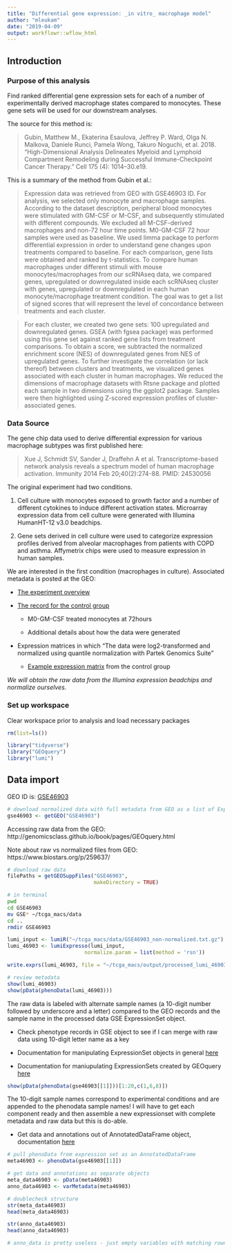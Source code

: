 ```yaml
---
title: "Differential gene expression: _in vitro_ macrophage model"
author: "mleukam"
date: "2019-04-09"
output: workflowr::wflow_html
---
```


## Introduction

### Purpose of this analysis

Find ranked differential gene expression sets for each of a number of experimentally derived macrophage states compared to monocytes. These gene sets will be used for our downstream analyses. 

The source for this method is:

> Gubin, Matthew M., Ekaterina Esaulova, Jeffrey P. Ward, Olga N. Malkova, Daniele Runci, Pamela Wong, Takuro Noguchi, et al. 2018. “High-Dimensional Analysis Delineates Myeloid and Lymphoid Compartment Remodeling during Successful Immune-Checkpoint Cancer Therapy.” Cell 175 (4): 1014–30.e19. 

This is a summary of the method from Gubin et al.:

> Expression data was retrieved from GEO with GSE46903 ID. For analysis, we selected only monocyte and macrophage samples. According to the dataset description, peripheral blood monocytes were stimulated with GM-CSF or M-CSF, and subsequently stimulated with different compounds. We excluded all M-CSF-derived macrophages and non-72 hour time points. M0-GM-CSF 72 hour samples were used as baseline. We used limma package to perform differential expression in order to understand gene changes upon treatments compared to baseline. For each comparison, gene lists were obtained and ranked by t-statistics. To compare human macrophages under different stimuli with mouse monocytes/macrophages from our scRNAseq data, we compared genes, upregulated or downregulated inside each scRNAseq cluster with genes, upregulated or downregulated in each human monocyte/macrophage treatment condition. The goal was to get a list of signed scores that will represent the level of concordance between treatments and each cluster.

> For each cluster, we created two gene sets: 100 upregulated and downregulated genes. GSEA (with fgsea package) was performed using this gene set against ranked gene lists from treatment comparisons. To obtain a score, we subtracted the normalized enrichment score (NES) of downregulated genes from NES of upregulated genes. To further investigate the correlation (or lack thereof) between clusters and treatments, we visualized genes associated with each cluster in human macrophages. We reduced the dimensions of macrophage datasets with Rtsne package and plotted each sample in two dimensions using the ggplot2 package. Samples were then highlighted using Z-scored expression profiles of cluster-associated genes.

### Data Source

The gene chip data used to derive differential expression for various macrophage subtypes was first published here:

> Xue J, Schmidt SV, Sander J, Draffehn A et al. Transcriptome-based network analysis reveals a spectrum model of human macrophage activation. Immunity 2014 Feb 20;40(2):274-88. PMID: 24530056

The original experiment had two conditions. 

1. Cell culture with monocytes exposed to growth factor and a number of different cytokines to induce different activation states. Microarray expression data from cell culture were generated with Illumina HumanHT-12 v3.0 beadchips.

2. Gene sets derived in cell culture were used to categorize expression profiles derived from alveolar macrophages from patients with COPD and asthma. Affymetrix chips were used to measure expression in human samples.

We are interested in the first condition (macrophages in culture). Associated metadata is posted at the GEO:

* [The experiment overview](https://www.ncbi.nlm.nih.gov/geo/query/acc.cgi?acc=GSE46903)

* [The record for the control group](https://www.ncbi.nlm.nih.gov/geo/query/acc.cgi?acc=GSM1140443) 

    * M0-GM-CSF treated monocytes at 72hours
    
    * Additional details about how the data were generated

* Expression matrices in which “The data were log2-transformed and normalized using quantile normalization with Partek Genomics Suite” 

  * [Example expression matrix](https://www.ncbi.nlm.nih.gov/geo/query/acc.cgi?view=data&acc=GSM1140443&id=38019&db=GeoDb_blob97) from the control group

_We will obtain the raw data from the Illumina expression beadchips and normalize ourselves._

### Set up workspace
Clear workspace prior to analysis and load necessary packages
```r
rm(list=ls())
```

```r
library("tidyverse")
library("GEOquery")
library("lumi")
```

## Data import
GEO ID is: [GSE46903](https://www.ncbi.nlm.nih.gov/geo/query/acc.cgi?acc=GSE46903)

```r
# download normalized data with full metadata from GEO as a list of ExpressionSets
gse46903 <- getGEO("GSE46903")
```

Accessing raw data from the GEO: http://genomicsclass.github.io/book/pages/GEOquery.html

Note about raw vs normalized files from GEO: https://www.biostars.org/p/259637/


```r
# download raw data
filePaths = getGEOSuppFiles("GSE46903", 
                            makeDirectory = TRUE)

```

```bash
# in terminal
pwd
cd GSE46903
mv GSE* ~/tcga_macs/data
cd ..
rmdir GSE46903
```

```r
lumi_input <- lumiR("~/tcga_macs/data/GSE46903_non-normalized.txt.gz") 
lumi_46903 <- lumiExpresso(lumi_input, 
                         normalize.param = list(method = 'rsn'))

write.exprs(lumi_46903, file = "~/tcga_macs/output/processed_lumi_46903.txt")

```

```r
# review metadata
show(lumi_46903)
show(pData(phenoData(lumi_46903)))
```

The raw data is labeled with alternate sample names (a 10-digit number followed by underscore and a letter) compared to the GEO records and the sample name in the processed data GSE ExpressionSet object. 

* Check phenotype records in GSE object to see if I can merge with raw data using 10-digit letter name as a key

* Documentation for manipulating ExpressionSet objects in general [here](https://www.bioconductor.org/packages/devel/bioc/vignettes/Biobase/inst/doc/ExpressionSetIntroduction.pdf)

* Documentation for maniupulating ExpressionSets created by GEOquery [here](https://www.bioconductor.org/packages/devel/bioc/vignettes/GEOquery/inst/doc/GEOquery.html#getting-gse-series-matrix-files-as-an-expressionset)

```r
show(pData(phenoData(gse46903[[1]]))[1:20,c(1,6,8)])
```

The 10-digit sample names correspond to experimental conditions and are appended to the phenodata sample names! I will have to get each component ready and then assemble a new expressionset with complete metadata and raw data but this is do-able.

* Get data and annotations out of AnnotatedDataFrame object, documentation [here](https://www.rdocumentation.org/packages/Biobase/versions/2.32.0/topics/AnnotatedDataFrame)

```r
# pull phenoData from expression set as an AnnotatedDataFrame
meta46903 <- phenoData(gse46903[[1]])

# get data and annotations as separate objects
meta_data46903 <- pData(meta46903)
anno_data46903 <- varMetadata(meta46903)

# doublecheck structure
str(meta_data46903)
head(meta_data46903)

str(anno_data46903)
head(anno_data46903)

# anno_data is pretty useless - just empty variables with matching rownames from pData
```

